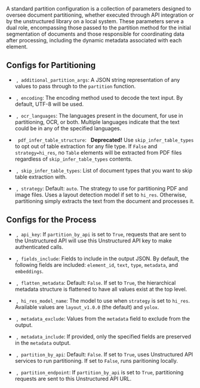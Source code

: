 A standard partition configuration is a collection of parameters designed to oversee document partitioning, whether executed through API integration or by the unstructured library on a local system. These parameters serve a dual role, encompassing those passed to the partition method for the initial segmentation of documents and those responsible for coordinating data after processing, including the dynamic metadata associated with each element.

## Configs for Partitioning

*   <Icon icon="v"/><Icon icon="2"/>&nbsp;,<Icon icon="v"/><Icon icon="1"/>&nbsp;&nbsp;`additional_partition_args`: A JSON string representation of any values to pass through to the `partition` function.

*   <Icon icon="v"/><Icon icon="2"/>&nbsp;,<Icon icon="v"/><Icon icon="1"/>&nbsp;&nbsp;`encoding`: The encoding method used to decode the text input. By default, UTF-8 will be used.

*   <Icon icon="v"/><Icon icon="2"/>&nbsp;,<Icon icon="v"/><Icon icon="1"/>&nbsp;&nbsp;`ocr_languages`: The languages present in the document, for use in partitioning, OCR, or both. Multiple languages indicate that the text could be in any of the specified languages.

*   <Icon icon="v"/><Icon icon="1"/>&nbsp;&nbsp;`pdf_infer_table_structure`: <Icon icon="ban"/>&nbsp;&nbsp;**Deprecated!** Use `skip_infer_table_types` to opt out of table extraction for any file type. If `False` and `strategy=hi_res`, no `Table` elements will be extracted from PDF files regardless of `skip_infer_table_types` contents.

*   <Icon icon="v"/><Icon icon="2"/>&nbsp;,<Icon icon="v"/><Icon icon="1"/>&nbsp;&nbsp;`skip_infer_table_types`: List of document types that you want to skip table extraction with.

*   <Icon icon="v"/><Icon icon="2"/>&nbsp;,<Icon icon="v"/><Icon icon="1"/>&nbsp;&nbsp;`strategy`: Default: `auto`. The strategy to use for partitioning PDF and image files. Uses a layout detection model if set to `hi_res`. Otherwise, partitioning simply extracts the text from the document and processes it.

## Configs for the Process

*   <Icon icon="v"/><Icon icon="2"/>&nbsp;,<Icon icon="v"/><Icon icon="1"/>&nbsp;&nbsp;`api_key`: If `partition_by_api` is set to `True`, requests that are sent to the Unstructured API will use this Unstructured API key to make authenticated calls.

*   <Icon icon="v"/><Icon icon="2"/>&nbsp;,<Icon icon="v"/><Icon icon="1"/>&nbsp;&nbsp;`fields_include`: Fields to include in the output JSON. By default, the following fields are included: `element_id`, `text`, `type`, `metadata`, and `embeddings`.

*   <Icon icon="v"/><Icon icon="2"/>&nbsp;,<Icon icon="v"/><Icon icon="1"/>&nbsp;&nbsp;`flatten_metadata`: Default: `False`. If set to `True`, the hierarchical metadata structure is flattened to have all values exist at the top level.

*   <Icon icon="v"/><Icon icon="2"/>&nbsp;,<Icon icon="v"/><Icon icon="1"/>&nbsp;&nbsp;`hi_res_model_name`: The model to use when `strategy` is set to `hi_res`. Available values are `layout_v1.0.0` (the default) and `yolox`.

*   <Icon icon="v"/><Icon icon="2"/>&nbsp;,<Icon icon="v"/><Icon icon="1"/>&nbsp;&nbsp;`metadata_exclude`: Values from the `metadata` field to exclude from the output.

*   <Icon icon="v"/><Icon icon="2"/>&nbsp;,<Icon icon="v"/><Icon icon="1"/>&nbsp;&nbsp;`metadata_include`: If provided, only the specified fields are preserved in the `metadata` output.

*   <Icon icon="v"/><Icon icon="2"/>&nbsp;,<Icon icon="v"/><Icon icon="1"/>&nbsp;&nbsp;`partition_by_api`: Default: `False`. If set to `True`, uses Unstructured API services to run partitioning. If set to `False`, runs paritioning locally.

*   <Icon icon="v"/><Icon icon="2"/>&nbsp;,<Icon icon="v"/><Icon icon="1"/>&nbsp;&nbsp;`partition_endpoint`: If `partition_by_api` is set to `True`, partitioning requests are sent to this Unstructured API URL.